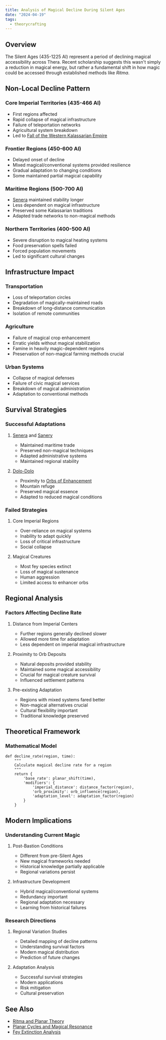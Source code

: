 ```yaml
---
title: Analysis of Magical Decline During Silent Ages
date: "2024-04-19"
tags:
  - theorycrafting
---
```


## Overview

The Silent Ages (435-1225 AI) represent a period of declining magical
accessibility across Thera. Recent scholarship suggests this wasn't simply a
reduction in magical energy, but rather a fundamental shift in how magic could
be accessed through established methods like _Ritma_.

## Non-Local Decline Pattern

### Core Imperial Territories (435-466 AI)

- First regions affected
- Rapid collapse of magical infrastructure
- Failure of teleportation networks
- Agricultural system breakdown
- Led to
  [Fall of the Western Kalassarian Empire](../../events/fall-of-the-western-kalassarian-empire.mdx)

### Frontier Regions (450-600 AI)

- Delayed onset of decline
- Mixed magical/conventional systems provided resilience
- Gradual adaptation to changing conditions
- Some maintained partial magical capability

### Maritime Regions (500-700 AI)

- [Senera](../../locations/senera.mdx) maintained stability longer
- Less dependent on magical infrastructure
- Preserved some Kalassarian traditions
- Adapted trade networks to non-magical methods

### Northern Territories (400-500 AI)

- Severe disruption to magical heating systems
- Food preservation spells failed
- Forced population movements
- Led to significant cultural changes

## Infrastructure Impact

### Transportation

- Loss of teleportation circles
- Degradation of magically-maintained roads
- Breakdown of long-distance communication
- Isolation of remote communities

### Agriculture

- Failure of magical crop enhancement
- Erratic yields without magical stabilization
- Famine in heavily magic-dependent regions
- Preservation of non-magical farming methods crucial

### Urban Systems

- Collapse of magical defenses
- Failure of civic magical services
- Breakdown of magical administration
- Adaptation to conventional methods

## Survival Strategies

### Successful Adaptations

1. [Senera](../../locations/senera.mdx) and [Sanery](../../locations/sanery.mdx)

   - Maintained maritime trade
   - Preserved non-magical techniques
   - Adapted administrative systems
   - Maintained regional stability

2. [Dolo-Dolo](../../species/dolo-dolo.mdx)
   - Proximity to
     [Orbs of Enhancement](../../misc/orbs-of-power/orb-of-enhancement.mdx)
   - Mountain refuge
   - Preserved magical essence
   - Adapted to reduced magical conditions

### Failed Strategies

1. Core Imperial Regions

   - Over-reliance on magical systems
   - Inability to adapt quickly
   - Loss of critical infrastructure
   - Social collapse

2. Magical Creatures
   - Most fey species extinct
   - Loss of magical sustenance
   - Human aggression
   - Limited access to enhancer orbs

## Regional Analysis

### Factors Affecting Decline Rate

1. Distance from Imperial Centers

   - Further regions generally declined slower
   - Allowed more time for adaptation
   - Less dependent on imperial magical infrastructure

2. Proximity to Orb Deposits

   - Natural deposits provided stability
   - Maintained some magical accessibility
   - Crucial for magical creature survival
   - Influenced settlement patterns

3. Pre-existing Adaptation
   - Regions with mixed systems fared better
   - Non-magical alternatives crucial
   - Cultural flexibility important
   - Traditional knowledge preserved

## Theoretical Framework

### Mathematical Model

```
def decline_rate(region, time):
    """
    Calculate magical decline rate for a region
    """
    return {
        'base_rate': planar_shift(time),
        'modifiers': {
            'imperial_distance': distance_factor(region),
            'orb_proximity': orb_influence(region),
            'adaptation_level': adaptation_factor(region)
        }
    }
```

## Modern Implications

### Understanding Current Magic

1. Post-Bastion Conditions

   - Different from pre-Silent Ages
   - New magical frameworks needed
   - Historical knowledge partially applicable
   - Regional variations persist

2. Infrastructure Development
   - Hybrid magical/conventional systems
   - Redundancy important
   - Regional adaptation necessary
   - Learning from historical failures

### Research Directions

1. Regional Variation Studies

   - Detailed mapping of decline patterns
   - Understanding survival factors
   - Modern magical distribution
   - Prediction of future changes

2. Adaptation Analysis
   - Successful survival strategies
   - Modern applications
   - Risk mitigation
   - Cultural preservation

## See Also

- [Ritma and Planar Theory](./ritma-and-planar-theory.mdx)
- [Planar Cycles and Magical Resonance](./planar-cycles-and-magic.mdx)
- [Fey Extinction Analysis](./fey-extinction-analysis.mdx)
